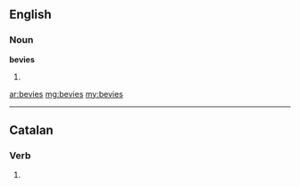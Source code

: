 ==English==

===Noun===
'''bevies'''

# {{plural of|[[bevy]]}}

[[ar:bevies]]
[[mg:bevies]]
[[my:bevies]]

----
==Catalan==
===Verb===
{{infl form|ca|verb}}

# {{ca-verb form of|p=2|n=sg|t=impf|m=ind|beure}}
{{rfc-auto}}